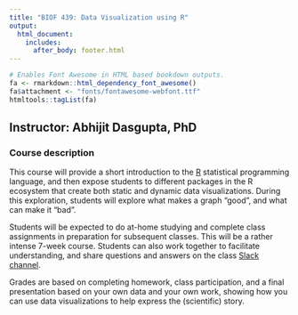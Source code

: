 ```yaml
---
title: "BIOF 439: Data Visualization using R"
output: 
  html_document:
    includes:
      after_body: footer.html
---
```


```r
# Enables Font Awesome in HTML based bookdown outputs.
fa <- rmarkdown::html_dependency_font_awesome()
fa$attachment <- "fonts/fontawesome-webfont.ttf"
htmltools::tagList(fa)
```

## Instructor: Abhijit Dasgupta, PhD

### Course description

This course will provide a short introduction to the [R](http://www.r-project.org)
statistical programming language, and then expose students to different packages in 
the R ecosystem that create both static and dynamic data visualizations. During this
exploration, students will explore what makes a graph "good", and what can make it "bad".

Students will be expected to do at-home studying and complete class assignments 
in preparation for subsequent classes. This will be a rather intense 7-week course.
Students can also work together to facilitate understanding, and share questions and
answers on the class [Slack channel](https://biof439dataviz.slack.com){target=_blank}. 

Grades are based on completing homework, class participation, and a final presentation
based on your own data and your own work, showing how you can use data visualizations to help
express the (scientific) story. 


